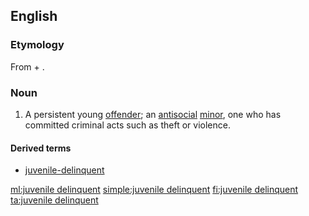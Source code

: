 ==English==

===Etymology===
From {{term|juvenile}} + {{term|delinquent}}.

===Noun===
{{en-noun|head=[[juvenile]] [[delinquent]]}}

# {{context|legal}} A persistent young [[offender]]; an [[antisocial]] [[minor]], one who has committed criminal acts such as theft or violence.

====Derived terms====
* [[juvenile-delinquent]]

[[ml:juvenile delinquent]]
[[simple:juvenile delinquent]]
[[fi:juvenile delinquent]]
[[ta:juvenile delinquent]]